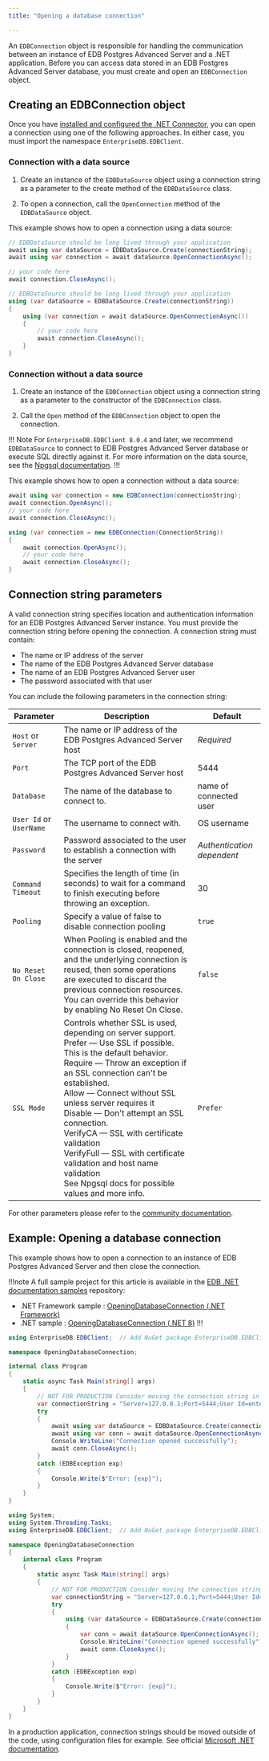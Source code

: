 ```yaml
---
title: "Opening a database connection"

---
```


<div id="opening_a_database_connection" class="registered_link"></div>

An `EDBConnection` object is responsible for handling the communication between an instance of EDB Postgres Advanced Server and a .NET application. Before you can access data stored in an EDB Postgres Advanced Server database, you must create and open an `EDBConnection` object.

## Creating an EDBConnection object

Once you have [installed and configured the .NET Connector](04_installing_and_configuring_the_net_connector), you can open a connection using one of the following approaches. In either case, you must import the namespace `EnterpriseDB.EDBClient`.

### Connection with a data source

1. Create an instance of the `EDBDataSource` object using a connection string as a parameter to the create method of the `EDBDataSource` class.

2. To open a connection, call the `OpenConnection` method of the `EDBDataSource` object.

This example shows how to open a connection using a data source:

<TabContainer syncKey="sample">
<Tab title=".NET">

```csharp
// EDBDataSource should be long lived through your application
await using var dataSource = EDBDataSource.Create(connectionString);
await using var connection = await dataSource.OpenConnectionAsync();

// your code here
await connection.CloseAsync();
```

</Tab>
<Tab title=".NET Framework">

```csharp
// EDBDataSource should be long lived through your application
using (var dataSource = EDBDataSource.Create(connectionString))
{
	using (var connection = await dataSource.OpenConnectionAsync())
	{
		// your code here
		await connection.CloseAsync();
	}
}
```

</Tab>
</TabContainer>

### Connection without a data source

1. Create an instance of the `EDBConnection` object using a connection string as a parameter to the constructor of the `EDBConnection` class.

2. Call the `Open` method of the `EDBConnection` object to open the connection.


!!! Note
    For `EnterpriseDB.EDBClient 8.0.4` and later, we recommend `EDBDataSource` to connect to EDB Postgres Advanced Server database or execute SQL directly against it. For more information on the data source, see the [Npgsql documentation](https://www.npgsql.org/doc/basic-usage.html).
!!!

This example shows how to open a connection without a data source:

<TabContainer syncKey="sample">
<Tab title=".NET">

```csharp
await using var connection = new EDBConnection(connectionString);
await connection.OpenAsync();
// your code here
await connection.CloseAsync();
```

</Tab>
<Tab title=".NET Framework">

```csharp
using (var connection = new EDBConnection(ConnectionString))
{
	await connection.OpenAsync();
	// your code here
	await connection.CloseAsync();
}
```

</Tab>
</TabContainer> 

<div id="connection_string_parameters" class="registered_link"></div>

## Connection string parameters

A valid connection string specifies location and authentication information for an EDB Postgres Advanced Server instance. You must provide the connection string before opening the connection. A connection string must contain:

-   The name or IP address of the server
-   The name of the EDB Postgres Advanced Server database
-   The name of an EDB Postgres Advanced Server user
-   The password associated with that user

You can include the following parameters in the connection string:

| Parameter               | Description                                                                                                                                                                                                                                                                                                                                                                                                                                                                                          | Default                    |
|-------------------------|------------------------------------------------------------------------------------------------------------------------------------------------------------------------------------------------------------------------------------------------------------------------------------------------------------------------------------------------------------------------------------------------------------------------------------------------------------------------------------------------------|----------------------------|
| `Host` or `Server`      | The name or IP address of the EDB Postgres Advanced Server host                                                                                                                                                                                                                                                                                                                                                                                                                                      | *Required*                 |
| `Port`                  | The TCP port of the EDB Postgres Advanced Server host                                                                                                                                                                                                                                                                                                                                                                                                                                                | 5444                       |
| `Database`              | The name of the database to connect to.                                                                                                                                                                                                                                                                                                                                                                                                                                                              | name of connected user     |
| `User Id` or `UserName` | The username to connect with.                                                                                                                                                                                                                                                                                                                                                                                                                                                                        | OS username                |
| `Password`              | Password associated to the user to establish a connection with the server                                                                                                                                                                                                                                                                                                                                                                                                                            | *Authentication dependent* |
| `Command Timeout`       | Specifies the length of time (in seconds) to wait for a command to finish executing before throwing an exception.                                                                                                                                                                                                                                                                                                                                                                                    | 30                         |
| `Pooling`               | Specify a value of false to disable connection pooling                                                                                                                                                                                                                                                                                                                                                                                                                                               | `true`                     |
| `No Reset On Close`     | When Pooling is enabled and the connection is closed, reopened, and the underlying connection is reused, then some operations are executed to discard the previous connection resources. You can override this behavior by enabling No Reset On Close.                                                                                                                                                                                                                                               | `false`                    |
| `SSL Mode`              | Controls whether SSL is used, depending on server support. <br/>Prefer — Use SSL if possible. This is the default behavior.<br/>Require — Throw an exception if an SSL connection can't be established.<br/>Allow — Connect without SSL unless server requires it<br/>Disable — Don't attempt an SSL connection. <br/>VerifyCA — SSL with certificate validation <br/>VerifyFull — SSL with certificate validation and host name validation<br/>See Npgsql docs for possible values and more info.   | `Prefer`                   |

For other parameters please refer to the [community documentation](https://www.npgsql.org/doc/connection-string-parameters.html).

## Example: Opening a database connection

This example shows how to open a connection to an instance of EDB Postgres Advanced Server and then close the connection.

!!!note
   A full sample project for this article is available in the [EDB .NET documentation samples](https://github.com/EnterpriseDB/edb-dotnet-docs-samples) repository:
   - .NET Framework sample : [OpeningDatabaseConnection (.NET Framework)](https://github.com/EnterpriseDB/edb-dotnet-docs-samples/tree/main/netframework/OpeningDatabaseConnection)
   - .NET sample : [OpeningDatabaseConnection (.NET 8)](https://github.com/EnterpriseDB/edb-dotnet-docs-samples/tree/main/net/OpeningDatabaseConnectionConnection )
!!!

<TabContainer syncKey="sample">
<Tab title=".NET">

```csharp
using EnterpriseDB.EDBClient;  // Add NuGet package EnterpriseDB.EDBClient

namespace OpeningDatabaseConnection;

internal class Program
{
    static async Task Main(string[] args)
    {
        // NOT FOR PRODUCTION Consider moving the connection string in a configuration file
        var connectionString = "Server=127.0.0.1;Port=5444;User Id=enterprisedb;Password=enterprisedb;Database=edb";
        try
        {
            await using var dataSource = EDBDataSource.Create(connectionString);
            await using var conn = await dataSource.OpenConnectionAsync();
            Console.WriteLine("Connection opened successfully");
            await conn.CloseAsync();
        }
        catch (EDBException exp)
        {
            Console.Write($"Error: {exp}");
        }
    }
}
```

</Tab>
<Tab title=".NET Framework">

```csharp
using System;
using System.Threading.Tasks;
using EnterpriseDB.EDBClient;  // Add NuGet package EnterpriseDB.EDBClient

namespace OpeningDatabaseConnection
{
    internal class Program
    {
        static async Task Main(string[] args)
        {
            // NOT FOR PRODUCTION Consider moving the connection string in a configuration file
            var connectionString = "Server=127.0.0.1;Port=5444;User Id=enterprisedb;Password=enterprisedb;Database=edb";
            try
            {
                using (var dataSource = EDBDataSource.Create(connectionString))
                {
                    var conn = await dataSource.OpenConnectionAsync();
                    Console.WriteLine("Connection opened successfully");
                    await conn.CloseAsync();
                }
            }
            catch (EDBException exp)
            {
                Console.Write($"Error: {exp}");
            }
        }
    }
}
```
</Tab>
</TabContainer> 

In a production application, connection strings should be moved outside of the code, using configuration files for example. See official [Microsoft .NET documentation](https://learn.microsoft.com/en-us/dotnet/core/extensions/configuration). 

